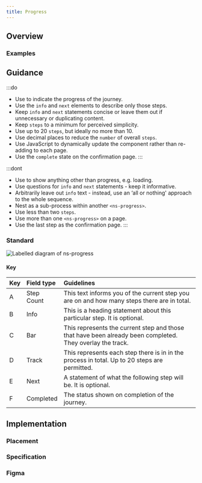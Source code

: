 ```yaml
---
title: Progress
---
```





## Overview

<CompDetails name={componentName} />

### Examples

<ExampleViewer type="standard" />

## Guidance

:::do
- Use to indicate the progress of the journey.
- Use the `info` and `next` elements to describe only those steps.
- Keep `info` and `next` statements concise or leave them out if unnecessary or duplicating content.
- Keep `steps` to a minimum for perceived simplicity.
- Use up to 20 `steps`, but ideally no more than 10.
- Use decimal places to reduce the `number` of overall `steps`.
- Use JavaScript to dynamically update the component rather than re-adding to each page.
- Use the `complete` state on the confirmation page.
:::

:::dont
- Use to show anything other than progress, e.g. loading.
- Use questions for `info` and `next` statements - keep it informative.
- Arbitrarily leave out `info` text - instead, use an ‘all or nothing' approach to the whole sequence.
- Nest as a sub-process within another `<ns-progress>`.
- Use less than two `steps`.
- Use more than one `<ns-progress>` on a page.
- Use the last step as the confirmation page.
:::

### Standard

![Labelled diagram of ns-progress](@assets/components/ns-progress/guidance.webp)

#### Key

| Key | Field type | Guidelines |
| :--- | :--- | :--- |
| <span class="marker">A</span> | Step Count | This text informs you of the current step you are on and how many steps there are in total. |
| <span class="marker">B</span> | Info | This is a heading statement about this particular step. It is optional. |
| <span class="marker">C</span> | Bar | This represents the current step and those that have been already been completed. They overlay the track. |
| <span class="marker">D</span> | Track | This represents each step there is in in the process in total. Up to 20 steps are permitted. |
| <span class="marker">E</span> | Next | A statement of what the following step will be. It is optional. |
| <span class="marker">F</span> | Completed | The status shown on completion of the journey. |

## Implementation

### Placement

<Placement name={componentName} />

### Specification

<Specification name={componentName} />

### Figma

<Figma name={componentName} />
